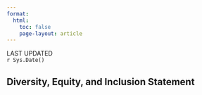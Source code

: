 ```yaml
---
format:
  html:
    toc: false
    page-layout: article
---
```


:::{.small .text-muted}
LAST UPDATED  
`r Sys.Date()` 
:::

## Diversity, Equity, and Inclusion Statement

